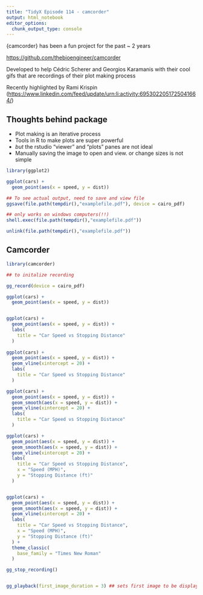 ```yaml
---
title: "TidyX Episode 114 - camcorder"
output: html_notebook
editor_options: 
  chunk_output_type: console
---
```


{camcorder} has been a fun project for the past \~ 2 years

<https://github.com/thebioengineer/camcorder>

Developed to help Cédric Scherer and Georgios Karamanis with their cool gifs that are recordings of their plot making process

Recently highlighted by Rami Krispin (<https://www.linkedin.com/feed/update/urn:li:activity:6953022051725041664/>)

## Thoughts behind package

-   Plot making is an iterative process
-   Tools in R to make plots are super powerful
-   *but* the rstudio "viewer" and "plots" panes are not ideal
-   Manually saving the image to open and view. or change sizes is not simple

```r

library(ggplot2)

ggplot(cars) + 
  geom_point(aes(x = speed, y = dist))

## To see actual output, need to save and view file
ggsave(file.path(tempdir(),"examplefile.pdf"), device = cairo_pdf)

## only works on windows computers(!!)
shell.exec(file.path(tempdir(),"examplefile.pdf"))

unlink(file.path(tempdir(),"examplefile.pdf"))

```

## Camcorder

```r

library(camcorder)

## to initalize recording

gg_record(device = cairo_pdf)

ggplot(cars) + 
  geom_point(aes(x = speed, y = dist))


ggplot(cars) + 
  geom_point(aes(x = speed, y = dist)) + 
  labs(
    title = "Car Speed vs Stopping Distance"
  )
  
ggplot(cars) + 
  geom_point(aes(x = speed, y = dist)) +
  geom_vline(xintercept = 20) +
  labs(
    title = "Car Speed vs Stopping Distance"
  )

ggplot(cars) + 
  geom_point(aes(x = speed, y = dist)) +
  geom_smooth(aes(x = speed, y = dist)) +
  geom_vline(xintercept = 20) +
  labs(
    title = "Car Speed vs Stopping Distance"
  )

ggplot(cars) + 
  geom_point(aes(x = speed, y = dist)) +
  geom_smooth(aes(x = speed, y = dist)) +
  geom_vline(xintercept = 20) +
  labs(
    title = "Car Speed vs Stopping Distance",
    x = "Speed (MPH)",
    y = "Stopping Distance (ft)"
  ) 


ggplot(cars) + 
  geom_point(aes(x = speed, y = dist)) +
  geom_smooth(aes(x = speed, y = dist)) +
  geom_vline(xintercept = 20) +
  labs(
    title = "Car Speed vs Stopping Distance",
    x = "Speed (MPH)",
    y = "Stopping Distance (ft)"
  ) +
  theme_classic(
    base_family = "Times New Roman"
  )

gg_stop_recording()



```

```r

gg_playback(first_image_duration = 3) ## sets first image to be displayed for 3 frames

```
